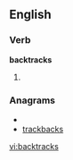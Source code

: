 ==English==

===Verb===
'''backtracks'''

# {{third-person singular of|[[backtrack]]}}

===Anagrams===
* {{alphagram|aabcckkrst}}
* [[trackbacks#English|trackbacks]]


[[vi:backtracks]]